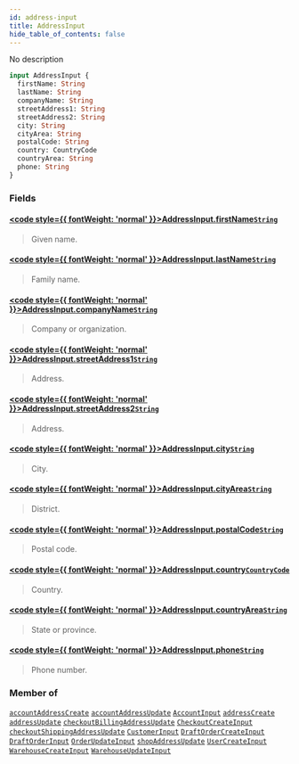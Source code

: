 ```yaml
---
id: address-input
title: AddressInput
hide_table_of_contents: false
---
```








No description

```graphql
input AddressInput {
  firstName: String
  lastName: String
  companyName: String
  streetAddress1: String
  streetAddress2: String
  city: String
  cityArea: String
  postalCode: String
  country: CountryCode
  countryArea: String
  phone: String
}
```


### Fields

#### [<code style={{ fontWeight: 'normal' }}>AddressInput.<b>firstName</b></code>](#)<Bullet />[`String`](../../../developer/api-reference/scalars/string) <Badge class="secondary" text="scalar"/>
> Given name.
> 

#### [<code style={{ fontWeight: 'normal' }}>AddressInput.<b>lastName</b></code>](#)<Bullet />[`String`](../../../developer/api-reference/scalars/string) <Badge class="secondary" text="scalar"/>
> Family name.
> 

#### [<code style={{ fontWeight: 'normal' }}>AddressInput.<b>companyName</b></code>](#)<Bullet />[`String`](../../../developer/api-reference/scalars/string) <Badge class="secondary" text="scalar"/>
> Company or organization.
> 

#### [<code style={{ fontWeight: 'normal' }}>AddressInput.<b>streetAddress1</b></code>](#)<Bullet />[`String`](../../../developer/api-reference/scalars/string) <Badge class="secondary" text="scalar"/>
> Address.
> 

#### [<code style={{ fontWeight: 'normal' }}>AddressInput.<b>streetAddress2</b></code>](#)<Bullet />[`String`](../../../developer/api-reference/scalars/string) <Badge class="secondary" text="scalar"/>
> Address.
> 

#### [<code style={{ fontWeight: 'normal' }}>AddressInput.<b>city</b></code>](#)<Bullet />[`String`](../../../developer/api-reference/scalars/string) <Badge class="secondary" text="scalar"/>
> City.
> 

#### [<code style={{ fontWeight: 'normal' }}>AddressInput.<b>cityArea</b></code>](#)<Bullet />[`String`](../../../developer/api-reference/scalars/string) <Badge class="secondary" text="scalar"/>
> District.
> 

#### [<code style={{ fontWeight: 'normal' }}>AddressInput.<b>postalCode</b></code>](#)<Bullet />[`String`](../../../developer/api-reference/scalars/string) <Badge class="secondary" text="scalar"/>
> Postal code.
> 

#### [<code style={{ fontWeight: 'normal' }}>AddressInput.<b>country</b></code>](#)<Bullet />[`CountryCode`](../../../developer/api-reference/enums/country-code) <Badge class="secondary" text="enum"/>
> Country.
> 

#### [<code style={{ fontWeight: 'normal' }}>AddressInput.<b>countryArea</b></code>](#)<Bullet />[`String`](../../../developer/api-reference/scalars/string) <Badge class="secondary" text="scalar"/>
> State or province.
> 

#### [<code style={{ fontWeight: 'normal' }}>AddressInput.<b>phone</b></code>](#)<Bullet />[`String`](../../../developer/api-reference/scalars/string) <Badge class="secondary" text="scalar"/>
> Phone number.
> 



### Member of

[`accountAddressCreate`](../../../developer/api-reference/mutations/account-address-create)  <Badge class="secondary" text="mutation"/><Bullet />[`accountAddressUpdate`](../../../developer/api-reference/mutations/account-address-update)  <Badge class="secondary" text="mutation"/><Bullet />[`AccountInput`](../../../developer/api-reference/inputs/account-input)  <Badge class="secondary" text="input"/><Bullet />[`addressCreate`](../../../developer/api-reference/mutations/address-create)  <Badge class="secondary" text="mutation"/><Bullet />[`addressUpdate`](../../../developer/api-reference/mutations/address-update)  <Badge class="secondary" text="mutation"/><Bullet />[`checkoutBillingAddressUpdate`](../../../developer/api-reference/mutations/checkout-billing-address-update)  <Badge class="secondary" text="mutation"/><Bullet />[`CheckoutCreateInput`](../../../developer/api-reference/inputs/checkout-create-input)  <Badge class="secondary" text="input"/><Bullet />[`checkoutShippingAddressUpdate`](../../../developer/api-reference/mutations/checkout-shipping-address-update)  <Badge class="secondary" text="mutation"/><Bullet />[`CustomerInput`](../../../developer/api-reference/inputs/customer-input)  <Badge class="secondary" text="input"/><Bullet />[`DraftOrderCreateInput`](../../../developer/api-reference/inputs/draft-order-create-input)  <Badge class="secondary" text="input"/><Bullet />[`DraftOrderInput`](../../../developer/api-reference/inputs/draft-order-input)  <Badge class="secondary" text="input"/><Bullet />[`OrderUpdateInput`](../../../developer/api-reference/inputs/order-update-input)  <Badge class="secondary" text="input"/><Bullet />[`shopAddressUpdate`](../../../developer/api-reference/mutations/shop-address-update)  <Badge class="secondary" text="mutation"/><Bullet />[`UserCreateInput`](../../../developer/api-reference/inputs/user-create-input)  <Badge class="secondary" text="input"/><Bullet />[`WarehouseCreateInput`](../../../developer/api-reference/inputs/warehouse-create-input)  <Badge class="secondary" text="input"/><Bullet />[`WarehouseUpdateInput`](../../../developer/api-reference/inputs/warehouse-update-input)  <Badge class="secondary" text="input"/>



